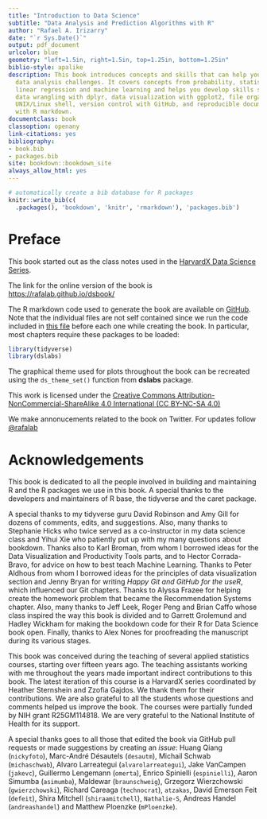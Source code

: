```yaml
--- 
title: "Introduction to Data Science"
subtitle: "Data Analysis and Prediction Algorithms with R"
author: "Rafael A. Irizarry"
date: "`r Sys.Date()`"
output: pdf_document
urlcolor: blue
geometry: "left=1.5in, right=1.5in, top=1.25in, bottom=1.25in"
biblio-style: apalike
description: This book introduces concepts and skills that can help you tackle real-world
  data analysis challenges. It covers concepts from probability, statistical inference,
  linear regression and machine learning and helps you develop skills such as R programming,
  data wrangling with dplyr, data visualization with ggplot2, file organization with
  UNIX/Linux shell, version control with GitHub, and reproducible document preparation
  with R markdown.
documentclass: book
classoption: openany
link-citations: yes
bibliography:
- book.bib
- packages.bib
site: bookdown::bookdown_site
always_allow_html: yes  
---
```



```r
# automatically create a bib database for R packages
knitr::write_bib(c(
  .packages(), 'bookdown', 'knitr', 'rmarkdown'), 'packages.bib')
```

# Preface {-}

This book started out as the class notes used in the
 [HarvardX Data Science Series](https://www.edx.org/course/data-science-r-basics-harvardx-ph125-1x). 
 
The link for the online version of the book is [https://rafalab.github.io/dsbook/](https://rafalab.github.io/dsbook/)

The R markdown code used to generate the book are available on  [GitHub](https://github.com/rafalab/dsbook). Note that the individual files are not self contained since we run the code included in [this file](https://raw.githubusercontent.com/rafalab/dsbook/master/_common.R) before each one while creating the book. In particular, most chapters require these packages to be loaded:

```r
library(tidyverse)
library(dslabs)
```

The graphical theme used for plots throughout the book can be recreated using the `ds_theme_set()` function from __dslabs__ package.

This work is licensed under the [Creative Commons Attribution-NonCommercial-ShareAlike 4.0 International (CC BY-NC-SA 4.0)](https://creativecommons.org/licenses/by-nc-sa/4.0)

We make annonucements related to the book on Twitter. For updates follow [\@rafalab](https://twitter.com/rafalab)

# Acknowledgements {-}

This book is dedicated to all the people involved in building and maintaining R and the R packages we use in this book. A special thanks to the developers and maintainers of R base, the tidyverse and the caret package.

A special thanks to my tidyverse guru David Robinson and Amy Gill for dozens of comments, edits, and suggestions. Also, many thanks to Stephanie Hicks who twice served as a co-instructor in my data science class and Yihui Xie who patiently put up with my many questions about bookdown. Thanks also to Karl Broman, from whom I borrowed ideas for the Data Visualization and Productivity Tools parts, and to Hector Corrada-Bravo, for advice on how to best teach Machine Learning. Thanks to Peter Aldhous from whom I borrowed ideas for the principles of data visualization section and Jenny Bryan for writing _Happy Git and GitHub for the useR_, which influenced our Git chapters. Thanks to 
Alyssa Frazee for helping create the homework problem that became the Recommendation Systems chapter. Also, many thanks to Jeff Leek, Roger Peng and Brian Caffo whose class inspired the way this book is divided and to Garrett Grolemund and Hadley Wickham for making the bookdown code for their R for Data Science book open. Finally, thanks to Alex Nones for proofreading the manuscript during its various stages.

This book was conceived during the teaching of several applied statistics courses, starting over fifteen years ago. The teaching assistants working with me throughout the years made important indirect contributions to this book. The latest iteration of this course is a HarvardX series coordinated by Heather Sternshein and Zzofia Gajdos. We thank them for their contributions. We are also grateful to all the students whose questions and comments helped us improve the book. The courses were partially funded by NIH grant R25GM114818. We are very grateful to the National Institute of Health for its support.

A special thanks goes to all those that edited the book via GitHub pull requests or made suggestions by creating an _issue_:  Huang Qiang (`nickyfoto`), Marc-André Désautels (`desautm`), Michail Schwab (`michaschwab`), Alvaro Larreategui (`alvarolarreategui`), Jake VanCampen (`jakevc`), Guillermo Lengemann (`omerta`),  Enrico Spinielli (`espinielli`), Aaron Simumba (`asimumba`), Maldewar (`braunschweig`), Grzegorz Wierzchowski (`gwierzchowski`), Richard Careaga (`technocrat`), `atzakas`, David Emerson Feit (`defeit`), Shira Mitchell (`shiraamitchell`), `Nathalie-S`, Andreas Handel (`andreashandel`) and Matthew Ploenzke (`mPloenzke`).


